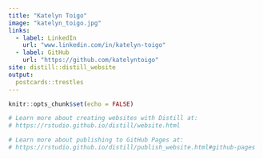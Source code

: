 ```yaml
---
title: "Katelyn Toigo"
image: "katelyn_toigo.jpg"
links:
  - label: LinkedIn
    url: "www.linkedin.com/in/katelyn-toigo"
  - label: GitHub
    url: "https://github.com/katelyntoigo"
site: distill::distill_website
output:
  postcards::trestles
---
```


```r
knitr::opts_chunk$set(echo = FALSE)

# Learn more about creating websites with Distill at:
# https://rstudio.github.io/distill/website.html

# Learn more about publishing to GitHub Pages at:
# https://rstudio.github.io/distill/publish_website.html#github-pages

```

